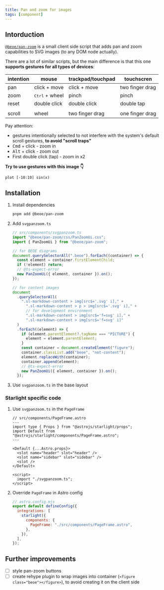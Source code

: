 ```yaml
---
title: Pan and zoom for images
tags: [component]
---
```


## Intorduction

[`@beoe/pan-zoom`](https://github.com/stereobooster/beoe/tree/main/packages/pan-zoom) is a small client side script that adds pan and zoom capabilities to SVG images (to any DOM node actually).

There are a lot of similar scripts, but the main difference is that this one **supports gestures for all types of devices**:

| intention | mouse                   | trackpad/touchpad | touchscren      |
| --------- | ----------------------- | ----------------- | --------------- |
| pan       | click + move            | click + move      | two finger drag |
| zoom      | <kbd>Ctrl</kbd> + wheel | pinch             | pinch           |
| reset     | double click            | double click      | double tap      |
|           |                         |                   |                 |
| scroll    | wheel                   | two finger drag   | one finger drag |

Pay attention:

- gestures intentionally selected to not interfere with the system's default scroll gestures, **to avoid "scroll traps"**
- <kbd>Cmd</kbd> + click - zoom in
- <kbd>Alt</kbd> + click - zoom out
- First double click (tap) - zoom in x2

**Try to use gestures with this image 👇**

```gnuplot
plot [-10:10] sin(x)
```

## Installation


<Steps>

1. Install dependencies

   ```bash
   pnpm add @beoe/pan-zoom
   ```

2. Add `svgpanzoom.ts`

   ```ts
   // src/components/svgpanzoom.ts
   import "@beoe/pan-zoom/css/PanZoomUi.css";
   import { PanZoomUi } from "@beoe/pan-zoom";

   // for BEOE diagrams
   document.querySelectorAll(".beoe").forEach((container) => {
     const element = container.firstElementChild;
     if (!element) return;
     // @ts-expect-error
     new PanZoomUi({ element, container }).on();
   });

   // for content images
   document
     .querySelectorAll(
       ".sl-markdown-content > img[src$='.svg' i]," +
         ".sl-markdown-content > p > img[src$='.svg' i]," +
         // for development environment
         ".sl-markdown-content > img[src$='f=svg' i]," +
         ".sl-markdown-content > img[src$='f=svg' i]"
     )
     .forEach((element) => {
       if (element.parentElement?.tagName === "PICTURE") {
         element = element.parentElement;
       }
       const container = document.createElement("figure");
       container.classList.add("beoe", "not-content");
       element.replaceWith(container);
       container.append(element);
       // @ts-expect-error
       new PanZoomUi({ element, container }).on();
     });
   ```

3. Use `svgpanzoom.ts` in the base layout

</Steps>

### Starlight specific code

<Steps>

1.  Use `svgpanzoom.ts` in the `PageFrame`

    ```astro {13-15}
    // src/components/PageFrame.astro
    ---
    import type { Props } from "@astrojs/starlight/props";
    import Default from "@astrojs/starlight/components/PageFrame.astro";
    ---

    <Default {...Astro.props}>
      <slot name="header" slot="header" />
      <slot name="sidebar" slot="sidebar" />
      <slot />
    </Default>

    <script>
      import "./svgpanzoom.ts";
    </script>
    ```

2.  Override `PageFrame` in Astro config

    ```js {6}
    // astro.config.mjs
    export default defineConfig({
      integrations: [
        starlight({
          components: {
            PageFrame: "./src/components/PageFrame.astro",
          },
        }),
      ],
    });
    ```

</Steps>

## Further improvements

- [ ] style pan-zoom buttons
- [ ] create rehype plugin to wrap images into container (`<figure class="beoe"></figure>`), to avoid creating it on the client side
